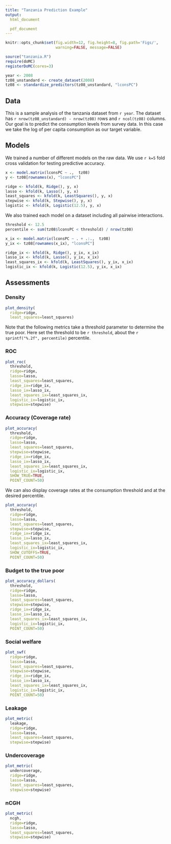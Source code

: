 ```yaml
---
title: "Tanzania Prediction Example"
output:
  html_document

  pdf_document
---
```

```r
knitr::opts_chunk$set(fig.width=12, fig.height=8, fig.path='Figs/',
                      warning=FALSE, message=FALSE)
```

```r
source("tanzania.R")
require(doMC)
registerDoMC(cores=3)

year <- 2008
tz08_unstandard <- create_dataset(2008)
tz08 <- standardize_predictors(tz08_unstandard, "lconsPC")
```

## Data

This is a sample analysis of the tanzania dataset from `r year`.
The dataset has `r nrow(tz08_unstandard) - nrow(tz08)` rows and `r ncol(tz08)` columns.
Our goal is to predict the consumption levels from survey data.
In this case we take the log of per capita consumption as our target variable.

## Models

We trained a number of different models on the raw data.
We use `r k=5` fold cross validation for testing predictive accuracy.
```r
x <- model.matrix(lconsPC ~ .,  tz08)
y <- tz08[rownames(x), "lconsPC"]

ridge <- kfold(k, Ridge(), y, x)
lasso <- kfold(k, Lasso(), y, x)
least_squares <- kfold(k, LeastSquares(), y, x)
stepwise <- kfold(k, Stepwise(), y, x)
logistic <- kfold(k, Logistic(12.5), y, x)
```

We also trained each model on a dataset including all pairwise interactions.

```r
threshold <- 12.5
percentile <- sum(tz08$lconsPC < threshold) / nrow(tz08)
```

```r
x_ix <- model.matrix(lconsPC ~ . + .:.,  tz08)
y_ix <- tz08[rownames(x_ix), "lconsPC"]

ridge_ix <- kfold(k, Ridge(), y_ix, x_ix)
lasso_ix <- kfold(k, Lasso(), y_ix, x_ix)
least_squares_ix <- kfold(k, LeastSquares(), y_ix, x_ix)
logistic_ix <- kfold(k, Logistic(12.5), y_ix, x_ix)
```

## Assessments

### Density
```r
plot_density(
  ridge=ridge,
  least_squares=least_squares)
```
Note that the following metrics take a threshold parameter to determine the true poor.
Here set the threshold to be `r threshold`, about the `r sprintf("%.2f", percentile)` percentile.

### ROC

```r
plot_roc(
  threshold,
  ridge=ridge,
  lasso=lasso,
  least_squares=least_squares,
  ridge_ix=ridge_ix,
  lasso_ix=lasso_ix,
  least_squares_ix=least_squares_ix,
  logistic_ix=logistic_ix,
  stepwise=stepwise)
```

### Accuracy (Coverage rate)
```r
plot_accuracy(
  threshold,
  ridge=ridge,
  lasso=lasso,
  least_squares=least_squares,
  stepwise=stepwise,
  ridge_ix=ridge_ix,
  lasso_ix=lasso_ix,
  least_squares_ix=least_squares_ix,
  logistic_ix=logistic_ix,
  SHOW_TRUE=TRUE,
  POINT_COUNT=50)
```

We can also display coverage rates at the consumption threshold and at the desired percentile.

```r
plot_accuracy(
  threshold,
  ridge=ridge,
  lasso=lasso,
  least_squares=least_squares,
  stepwise=stepwise,
  ridge_ix=ridge_ix,
  lasso_ix=lasso_ix,
  least_squares_ix=least_squares_ix,
  logistic_ix=logistic_ix,
  SHOW_CUTOFFS=TRUE,
  POINT_COUNT=50)
```

### Budget to the true poor
```r
plot_accuracy_dollars(
  threshold,
  ridge=ridge,
  lasso=lasso,
  least_squares=least_squares,
  stepwise=stepwise,
  ridge_ix=ridge_ix,
  lasso_ix=lasso_ix,
  least_squares_ix=least_squares_ix,
  logistic_ix=logistic_ix,
  POINT_COUNT=50)
```

### Social welfare
```r
plot_swf(
  ridge=ridge,
  lasso=lasso,
  least_squares=least_squares,
  stepwise=stepwise,
  ridge_ix=ridge_ix,
  lasso_ix=lasso_ix,
  least_squares_ix=least_squares_ix,
  logistic_ix=logistic_ix,
  POINT_COUNT=50)
```

### Leakage
```r
plot_metric(
  leakage,
  ridge=ridge,
  lasso=lasso,
  least_squares=least_squares,
  stepwise=stepwise)
```

### Undercoverage
```r
plot_metric(
  undercoverage,
  ridge=ridge,
  lasso=lasso,
  least_squares=least_squares,
  stepwise=stepwise)
```

### nCGH
```r
plot_metric(
  ncgh,
  ridge=ridge,
  lasso=lasso,
  least_squares=least_squares,
  stepwise=stepwise)
```
